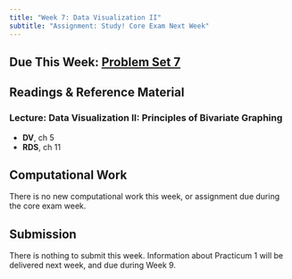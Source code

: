```yaml
---
title: "Week 7: Data Visualization II"
subtitle: "Assignment: Study! Core Exam Next Week"
---
```


## Due This Week: [Problem Set 7](../problemsets/ps7.qmd)

## Readings & Reference Material
### Lecture: Data Visualization II: Principles of Bivariate Graphing
- **DV**, ch 5
- **RDS**, ch 11

## Computational Work
There is no new computational work this week, or assignment due during the core exam week.

## Submission
There is nothing to submit this week.  Information about Practicum 1 will be delivered next week, and due during Week 9.